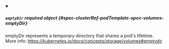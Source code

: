 


<details className="config-field" data-expandable="true" open>
<summary>

##### `emptyDir` <span className="config-field-required" data-required="false">required</span> <span className="config-field-type">object</span> <span className="config-field-default"></span> <span className="config-field-enum"></span> {#spec-clusterRef-podTemplate-spec-volumes-emptyDir}

emptyDir represents a temporary directory that shares a pod's lifetime.
More info: https://kubernetes.io/docs/concepts/storage/volumes#emptydir

</summary>

<PartialEmptyDirreference />


</details>
